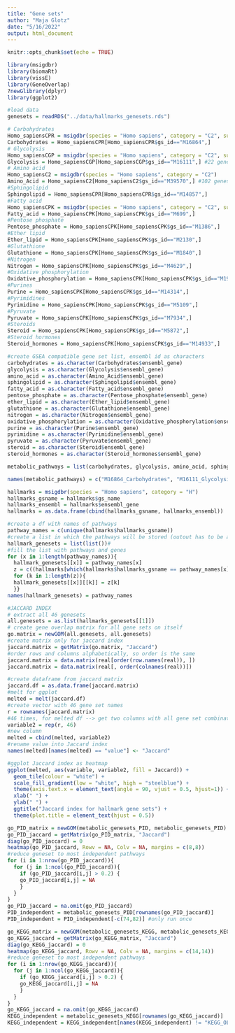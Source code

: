 ```yaml
---
title: "Gene sets"
author: "Maja Glotz"
date: "5/16/2022"
output: html_document
---
```


```r
knitr::opts_chunk$set(echo = TRUE)
```

```r
library(msigdbr)
library(biomaRt)
library(vissE)
library(GeneOverlap)
?newGlibrary(dplyr)
library(ggplot2)
```

```r
#load data
genesets = readRDS("../data/hallmarks_genesets.rds")
```

```r
# Carbohydrates
Homo_sapiensCPR = msigdbr(species = "Homo sapiens", category = "C2", subcategory  = "CP:REACTOME")
Carbohydrates = Homo_sapiensCPR[Homo_sapiensCPR$gs_id=="M16864",]
# Glycolysis
Homo_sapiensCGP = msigdbr(species = "Homo sapiens", category = "C2", subcategory  = "CGP")
Glycolysis = Homo_sapiensCGP[Homo_sapiensCGP$gs_id=="M16111",] #22 genes
# Amino acid 
Homo_sapiensC2 = msigdbr(species = "Homo sapiens", category = "C2")
Amino_Acid = Homo_sapiensC2[Homo_sapiensC2$gs_id=="M39570",] #102 genes
#Sphingolipid
Sphingolipid = Homo_sapiensCPR[Homo_sapiensCPR$gs_id=="M14857",]
#Fatty acid
Homo_sapiensCPK = msigdbr(species = "Homo sapiens", category = "C2", subcategory  = "CP:KEGG")
Fatty_acid = Homo_sapiensCPK[Homo_sapiensCPK$gs_id=="M699",]
#Pentose phosphate
Pentose_phosphate = Homo_sapiensCPK[Homo_sapiensCPK$gs_id=="M1386",]
#Ether lipid
Ether_lipid = Homo_sapiensCPK[Homo_sapiensCPK$gs_id=="M2130",]
#Glutathione
Glutathione = Homo_sapiensCPK[Homo_sapiensCPK$gs_id=="M1840",]
#Nitrogen
Nitrogen = Homo_sapiensCPK[Homo_sapiensCPK$gs_id=="M4629",]
#Oxidative phosphorylation
Oxidative_phosphorylation = Homo_sapiensCPK[Homo_sapiensCPK$gs_id=="M19540",]
#Purines
Purine = Homo_sapiensCPK[Homo_sapiensCPK$gs_id=="M14314",]
#Pyrimidines
Pyrimidine = Homo_sapiensCPK[Homo_sapiensCPK$gs_id=="M5109",]
#Pyruvate
Pyruvate = Homo_sapiensCPK[Homo_sapiensCPK$gs_id=="M7934",]
#Steroids
Steroid = Homo_sapiensCPK[Homo_sapiensCPK$gs_id=="M5872",]
#Steroid hormones
Steroid_hormones = Homo_sapiensCPK[Homo_sapiensCPK$gs_id=="M14933",]
```

```r
#create GSEA compatible gene set list, ensembl id as characters
carbohydrates = as.character(Carbohydrates$ensembl_gene)
glycolysis = as.character(Glycolysis$ensembl_gene)
amino_acid = as.character(Amino_Acid$ensembl_gene)
sphingolipid = as.character(Sphingolipid$ensembl_gene)
fatty_acid = as.character(Fatty_acid$ensembl_gene)
pentose_phosphate = as.character(Pentose_phosphate$ensembl_gene)
ether_lipid = as.character(Ether_lipid$ensembl_gene)
glutathione = as.character(Glutathione$ensembl_gene)
nitrogen = as.character(Nitrogen$ensembl_gene)
oxidative_phosphorylation = as.character(Oxidative_phosphorylation$ensembl_gene)
purine = as.character(Purine$ensembl_gene)
pyrimidine = as.character(Pyrimidine$ensembl_gene)
pyruvate = as.character(Pyruvate$ensembl_gene)
steroid = as.character(Steroid$ensembl_gene)
steroid_hormones = as.character(Steroid_hormones$ensembl_gene)

metabolic_pathways = list(carbohydrates, glycolysis, amino_acid, sphingolipid, fatty_acid, pentose_phosphate, ether_lipid, glutathione, nitrogen, oxidative_phosphorylation, purine, pyrimidine, pyruvate, steroid, steroid_hormones)

names(metabolic_pathways) = c("M16864_Carbohydrates", "M16111_Glycolysis", "M39570_Amino_acid", "M14857_Sphingolipid", "M699_Fatty_Acid", "M1386_Pentose_phosphate", "M2130_Ether_lipid", "M1840_Glutathione", "M4629_Nitrogen", "M19540_Oxidative_phosphorylation", "M14314_Purine", "M5109_Pyrimidine", "M7934_Pyruvate", "M5872_Steroid", "M14933_Steroid_hormones")
```

```r
hallmarks = msigdbr(species = "Homo sapiens", category = "H")
hallmarks_gsname = hallmarks$gs_name
hallmarks_ensembl = hallmarks$ensembl_gene
hallmarks = as.data.frame(cbind(hallmarks_gsname, hallmarks_ensembl))

#create a df with names of pathways
pathway_names = c(unique(hallmarks$hallmarks_gsname))
#create a list in which the pathways will be stored (outout has to be a list)
hallmark_genesets = list(list())#
#fill the list with pathways and genes
for (x in 1:length(pathway_names)){
  hallmark_genesets[[x]] = pathway_names[x]
  z = c((hallmarks[which(hallmarks$hallmarks_gsname == pathway_names[x]),2]))
  for (k in 1:length(z)){
  hallmark_genesets[[x]][[k]] = z[k]
  }}
names(hallmark_genesets) = pathway_names
```

```r
#JACCARD INDEX
# extract all 46 genesets
all.genesets = as.list(hallmarks_genesets[[1]])
# create gene overlap matrix for all gene sets on itself
go.matrix = newGOM(all.genesets, all.genesets)
#create matrix only for jaccard index
jaccard.matrix = getMatrix(go.matrix, "Jaccard")
#order rows and columns alphabetically, so order is the same
jaccard.matrix = data.matrix(real[order(row.names(real)), ])
jaccard.matrix = data.matrix(real[, order(colnames(real))])

#create dataframe from jaccard matrix
jaccard.df = as.data.frame(jaccard.matrix)
#melt for ggplot
melted = melt(jaccard.df)
#create vector with 46 gene set names
r = rownames(jaccard.matrix)
#46 times, for melted df --> get two columns with all gene set combinations
variable2 = rep(r, 46)
#new column
melted = cbind(melted, variable2)
#rename value into Jaccard index
names(melted)[names(melted) == "value"] <- "Jaccard"

#ggplot Jaccard index as heatmap
ggplot(melted, aes(variable, variable2, fill = Jaccard)) + 
  geom_tile(colour = "white") +
  scale_fill_gradient(low = "white", high = "steelblue") +
  theme(axis.text.x = element_text(angle = 90, vjust = 0.5, hjust=1)) +
  xlab(" ") +
  ylab(" ") +
  ggtitle("Jaccard index for hallmark gene sets") +
  theme(plot.title = element_text(hjust = 0.5))
```


```r
go_PID_matrix = newGOM(metabolic_genesets_PID, metabolic_genesets_PID)
go_PID_jaccard = getMatrix(go_PID_matrix, "Jaccard")
diag(go_PID_jaccard) = 0
heatmap(go_PID_jaccard, Rowv = NA, Colv = NA, margins = c(8,8))
#reduce geneset to most independent pathways
for (i in 1:nrow(go_PID_jaccard)){
  for (j in 1:ncol(go_PID_jaccard)){
    if (go_PID_jaccard[i,j] > 0.2) {
    go_PID_jaccard[i,j] = NA
    }
  }
}
go_PID_jaccard = na.omit(go_PID_jaccard)
PID_independent = metabolic_genesets_PID[rownames(go_PID_jaccard)]
PID_independent = PID_independent[-c(74,82)] #only run once
```

```r
go_KEGG_matrix = newGOM(metabolic_genesets_KEGG, metabolic_genesets_KEGG)
go_KEGG_jaccard = getMatrix(go_KEGG_matrix, "Jaccard")
diag(go_KEGG_jaccard) = 0
heatmap(go_KEGG_jaccard, Rowv = NA, Colv = NA, margins = c(14,14))
#reduce geneset to most independent pathways
for (i in 1:nrow(go_KEGG_jaccard)){
  for (j in 1:ncol(go_KEGG_jaccard)){
    if (go_KEGG_jaccard[i,j] > 0.2) {
    go_KEGG_jaccard[i,j] = NA
    }
  }
}
go_KEGG_jaccard = na.omit(go_KEGG_jaccard)
KEGG_independent = metabolic_genesets_KEGG[rownames(go_KEGG_jaccard)]
KEGG_independent = KEGG_independent[names(KEGG_independent) != "KEGG_OLFACTORY_TRANSDUCTION"]
```

